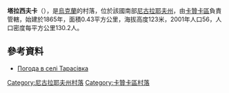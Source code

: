 {{coord|47|53|46|N|32|55|0|E|scale:100000|display=title}}

'''塔拉西夫卡'''（{{lang-uk|Тарасівка}}），是[[烏克蘭|烏克蘭]]的村落，位於該國南部[[尼古拉耶夫州|尼古拉耶夫州]]，由[[卡贊卡區|卡贊卡區]]負責管轄，始建於1865年，面積0.43平方公里，海拔高度123米，2001年人口56，人口密度每平方公里130.2人。

==參考資料==
* [http://weather.in.ua/ua/nikolaevskaja/25841 Погода в селі Тарасівка] {{Wayback|url=http://weather.in.ua/ua/nikolaevskaja/25841 |date=20160607113434 }}

[[Category:尼古拉耶夫州村落|Category:尼古拉耶夫州村落]]
[[Category:卡贊卡區村落|Category:卡贊卡區村落]]


{{Mykolaiv-geo-stub}}